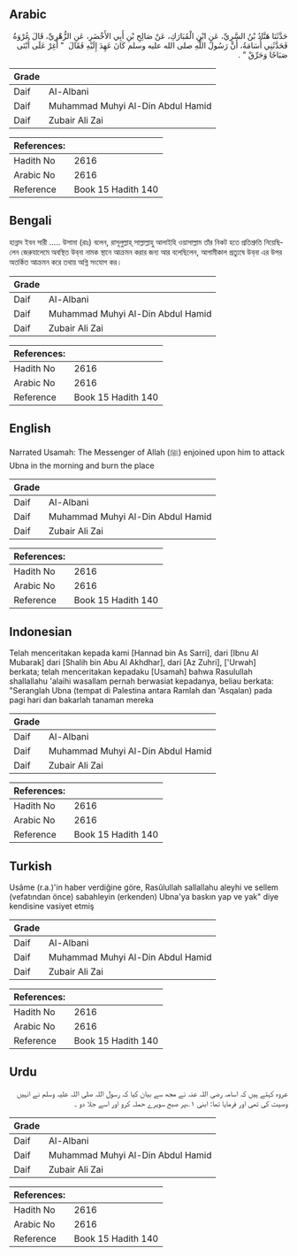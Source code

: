 ## Arabic


<div dir="rtl" lang="ar" style={{fontSize:'larger',backgroundColor:'#f8f9fa',padding:20}}>
حَدَّثَنَا هَنَّادُ بْنُ السَّرِيِّ، عَنِ ابْنِ الْمُبَارَكِ، عَنْ صَالِحِ بْنِ أَبِي الأَخْضَرِ، عَنِ الزُّهْرِيِّ، قَالَ عُرْوَةُ فَحَدَّثَنِي أُسَامَةُ، أَنَّ رَسُولَ اللَّهِ صلى الله عليه وسلم كَانَ عَهِدَ إِلَيْهِ فَقَالَ ‏ "‏ أَغِرْ عَلَى أُبْنَى صَبَاحًا وَحَرِّقْ ‏"‏ ‏.‏
</div>
<div style={{backgroundColor:'#f8f9fa',padding:20, marginBottom: 10}}><table> <thead> <tr> <th>Grade</th> <th></th> </tr> </thead> <tbody> <tr><td>Daif</td><td>Al-Albani</td></tr><tr><td>Daif</td><td>Muhammad Muhyi Al-Din Abdul Hamid</td></tr><tr><td>Daif</td><td>Zubair Ali Zai</td></tr></tbody></table><table> <thead> <tr> <th>References:</th> <th></th> </tr> </thead> <tbody><tr><td>Hadith No</td><td>2616</td></tr><tr><td>Arabic No</td><td>2616</td></tr><tr><td>Reference</td><td>Book 15 Hadith 140</td></tr></tbody></table></div>

## Bengali


<div dir="ltr" lang="bn" style={{fontSize:'larger',backgroundColor:'#f8f9fa',padding:20}}>
হান্নাদ ইবন সারী ..... উসামা (রাঃ) বলেন, রাসূলুল্লাহ্ সাল্লাল্লাহু আলাইহি ওয়াসাল্লাম তাঁর নিকট হতে প্রতিশ্রুতি নিয়েছিলেন জেরুযালেমে অবস্থিত উব্‌না নামক স্থানে আক্রমন করার জন্য আর বলেছিলেন, আগামীকাল প্রত্যুষে উব্‌না এর উপর অতর্কিত আক্রমন করে তথায় অগ্নি সংযোগ কর।
</div>
<div style={{backgroundColor:'#f8f9fa',padding:20, marginBottom: 10}}><table> <thead> <tr> <th>Grade</th> <th></th> </tr> </thead> <tbody> <tr><td>Daif</td><td>Al-Albani</td></tr><tr><td>Daif</td><td>Muhammad Muhyi Al-Din Abdul Hamid</td></tr><tr><td>Daif</td><td>Zubair Ali Zai</td></tr></tbody></table><table> <thead> <tr> <th>References:</th> <th></th> </tr> </thead> <tbody><tr><td>Hadith No</td><td>2616</td></tr><tr><td>Arabic No</td><td>2616</td></tr><tr><td>Reference</td><td>Book 15 Hadith 140</td></tr></tbody></table></div>

## English


<div dir="ltr" lang="en" style={{fontSize:'larger',backgroundColor:'#f8f9fa',padding:20}}>
Narrated Usamah: The Messenger of Allah (ﷺ) enjoined upon him to attack Ubna in the morning and burn the place
</div>
<div style={{backgroundColor:'#f8f9fa',padding:20, marginBottom: 10}}><table> <thead> <tr> <th>Grade</th> <th></th> </tr> </thead> <tbody> <tr><td>Daif</td><td>Al-Albani</td></tr><tr><td>Daif</td><td>Muhammad Muhyi Al-Din Abdul Hamid</td></tr><tr><td>Daif</td><td>Zubair Ali Zai</td></tr></tbody></table><table> <thead> <tr> <th>References:</th> <th></th> </tr> </thead> <tbody><tr><td>Hadith No</td><td>2616</td></tr><tr><td>Arabic No</td><td>2616</td></tr><tr><td>Reference</td><td>Book 15 Hadith 140</td></tr></tbody></table></div>

## Indonesian


<div dir="ltr" lang="id" style={{fontSize:'larger',backgroundColor:'#f8f9fa',padding:20}}>
Telah menceritakan kepada kami [Hannad bin As Sarri], dari [Ibnu Al Mubarak] dari [Shalih bin Abu Al Akhdhar], dari [Az Zuhri], ['Urwah] berkata; telah menceritakan kepadaku [Usamah] bahwa Rasulullah shallallahu 'alaihi wasallam pernah berwasiat kepadanya, beliau berkata: "Seranglah Ubna (tempat di Palestina antara Ramlah dan 'Asqalan) pada pagi hari dan bakarlah tanaman mereka
</div>
<div style={{backgroundColor:'#f8f9fa',padding:20, marginBottom: 10}}><table> <thead> <tr> <th>Grade</th> <th></th> </tr> </thead> <tbody> <tr><td>Daif</td><td>Al-Albani</td></tr><tr><td>Daif</td><td>Muhammad Muhyi Al-Din Abdul Hamid</td></tr><tr><td>Daif</td><td>Zubair Ali Zai</td></tr></tbody></table><table> <thead> <tr> <th>References:</th> <th></th> </tr> </thead> <tbody><tr><td>Hadith No</td><td>2616</td></tr><tr><td>Arabic No</td><td>2616</td></tr><tr><td>Reference</td><td>Book 15 Hadith 140</td></tr></tbody></table></div>

## Turkish


<div dir="ltr" lang="tr" style={{fontSize:'larger',backgroundColor:'#f8f9fa',padding:20}}>
Usâme (r.a.)'in haber verdiğine göre, Rasûlullah sallallahu aleyhi ve sellem (vefatından önce) sabahleyin (erkenden) Ubna'ya baskın yap ve yak" diye kendisine vasiyet etmiş
</div>
<div style={{backgroundColor:'#f8f9fa',padding:20, marginBottom: 10}}><table> <thead> <tr> <th>Grade</th> <th></th> </tr> </thead> <tbody> <tr><td>Daif</td><td>Al-Albani</td></tr><tr><td>Daif</td><td>Muhammad Muhyi Al-Din Abdul Hamid</td></tr><tr><td>Daif</td><td>Zubair Ali Zai</td></tr></tbody></table><table> <thead> <tr> <th>References:</th> <th></th> </tr> </thead> <tbody><tr><td>Hadith No</td><td>2616</td></tr><tr><td>Arabic No</td><td>2616</td></tr><tr><td>Reference</td><td>Book 15 Hadith 140</td></tr></tbody></table></div>

## Urdu


<div dir="rtl" lang="ur" style={{fontSize:'larger',backgroundColor:'#f8f9fa',padding:20}}>
عروہ کہتے ہیں کہ اسامہ رضی اللہ عنہ نے مجھ سے بیان کیا کہ رسول اللہ صلی اللہ علیہ وسلم نے انہیں وصیت کی تھی اور فرمایا تھا: ابنی ۱؎پر صبح سویرے حملہ کرو اور اسے جلا دو ۔
</div>
<div style={{backgroundColor:'#f8f9fa',padding:20, marginBottom: 10}}><table> <thead> <tr> <th>Grade</th> <th></th> </tr> </thead> <tbody> <tr><td>Daif</td><td>Al-Albani</td></tr><tr><td>Daif</td><td>Muhammad Muhyi Al-Din Abdul Hamid</td></tr><tr><td>Daif</td><td>Zubair Ali Zai</td></tr></tbody></table><table> <thead> <tr> <th>References:</th> <th></th> </tr> </thead> <tbody><tr><td>Hadith No</td><td>2616</td></tr><tr><td>Arabic No</td><td>2616</td></tr><tr><td>Reference</td><td>Book 15 Hadith 140</td></tr></tbody></table></div>